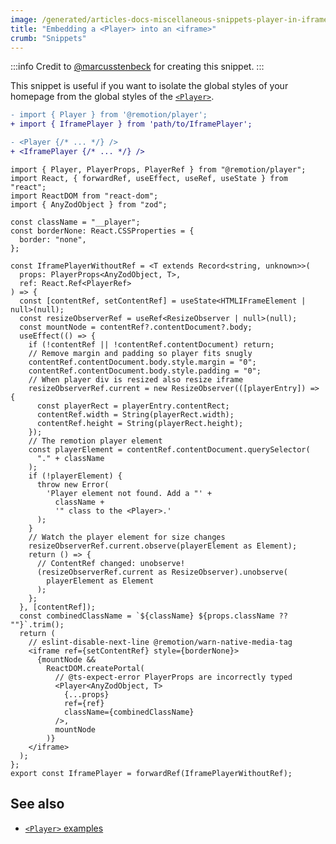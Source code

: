 ```yaml
---
image: /generated/articles-docs-miscellaneous-snippets-player-in-iframe.png
title: "Embedding a <Player> into an <iframe>"
crumb: "Snippets"
---
```


:::info
Credit to [@marcusstenbeck](https://twitter.com/marcusstenbeck) for creating this snippet.
:::

This snippet is useful if you want to isolate the global styles of your homepage from the global styles of the [`<Player>`](/docs/player).

```diff title="Usage"
- import { Player } from '@remotion/player';
+ import { IframePlayer } from 'path/to/IframePlayer';

- <Player {/* ... */} />
+ <IframePlayer {/* ... */} />
```

```tsx title="IframePlayer.tsx"
import { Player, PlayerProps, PlayerRef } from "@remotion/player";
import React, { forwardRef, useEffect, useRef, useState } from "react";
import ReactDOM from "react-dom";
import { AnyZodObject } from "zod";

const className = "__player";
const borderNone: React.CSSProperties = {
  border: "none",
};

const IframePlayerWithoutRef = <T extends Record<string, unknown>>(
  props: PlayerProps<AnyZodObject, T>,
  ref: React.Ref<PlayerRef>
) => {
  const [contentRef, setContentRef] = useState<HTMLIFrameElement | null>(null);
  const resizeObserverRef = useRef<ResizeObserver | null>(null);
  const mountNode = contentRef?.contentDocument?.body;
  useEffect(() => {
    if (!contentRef || !contentRef.contentDocument) return;
    // Remove margin and padding so player fits snugly
    contentRef.contentDocument.body.style.margin = "0";
    contentRef.contentDocument.body.style.padding = "0";
    // When player div is resized also resize iframe
    resizeObserverRef.current = new ResizeObserver(([playerEntry]) => {
      const playerRect = playerEntry.contentRect;
      contentRef.width = String(playerRect.width);
      contentRef.height = String(playerRect.height);
    });
    // The remotion player element
    const playerElement = contentRef.contentDocument.querySelector(
      "." + className
    );
    if (!playerElement) {
      throw new Error(
        'Player element not found. Add a "' +
          className +
          '" class to the <Player>.'
      );
    }
    // Watch the player element for size changes
    resizeObserverRef.current.observe(playerElement as Element);
    return () => {
      // ContentRef changed: unobserve!
      (resizeObserverRef.current as ResizeObserver).unobserve(
        playerElement as Element
      );
    };
  }, [contentRef]);
  const combinedClassName = `${className} ${props.className ?? ""}`.trim();
  return (
    // eslint-disable-next-line @remotion/warn-native-media-tag
    <iframe ref={setContentRef} style={borderNone}>
      {mountNode &&
        ReactDOM.createPortal(
          // @ts-expect-error PlayerProps are incorrectly typed
          <Player<AnyZodObject, T>
            {...props}
            ref={ref}
            className={combinedClassName}
          />,
          mountNode
        )}
    </iframe>
  );
};
export const IframePlayer = forwardRef(IframePlayerWithoutRef);
```

## See also

- [`<Player>` examples](/docs/player/examples)
